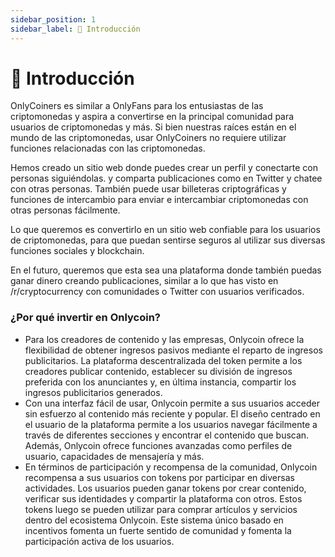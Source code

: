 ```yaml
---
sidebar_position: 1
sidebar_label: 📜 Introducción
---
```


# 📜 Introducción

OnlyCoiners es similar a OnlyFans para los entusiastas de las criptomonedas y aspira a convertirse en la principal comunidad para usuarios de criptomonedas y más. Si bien nuestras raíces están en el mundo de las criptomonedas, usar OnlyCoiners no requiere utilizar funciones relacionadas con las criptomonedas.

Hemos creado un sitio web donde puedes crear un perfil y conectarte con personas siguiéndolas. y comparta publicaciones como en Twitter y chatee con otras personas. También puede usar billeteras criptográficas y funciones de intercambio para enviar e intercambiar criptomonedas con otras personas fácilmente.

Lo que queremos es convertirlo en un sitio web confiable para los usuarios de criptomonedas, para que puedan sentirse seguros al utilizar sus diversas funciones sociales y blockchain.

En el futuro, queremos que esta sea una plataforma donde también puedas ganar dinero creando publicaciones, similar a lo que has visto en /r/cryptocurrency con comunidades o Twitter con usuarios verificados.

### ¿Por qué invertir en Onlycoin?

- Para los creadores de contenido y las empresas, Onlycoin ofrece la flexibilidad de obtener ingresos pasivos mediante el reparto de ingresos publicitarios. La plataforma descentralizada del token permite a los creadores publicar contenido, establecer su división de ingresos preferida con los anunciantes y, en última instancia, compartir los ingresos publicitarios generados.
- Con una interfaz fácil de usar, Onlycoin permite a sus usuarios acceder sin esfuerzo al contenido más reciente y popular. El diseño centrado en el usuario de la plataforma permite a los usuarios navegar fácilmente a través de diferentes secciones y encontrar el contenido que buscan. Además, Onlycoin ofrece funciones avanzadas como perfiles de usuario, capacidades de mensajería y más.
- En términos de participación y recompensa de la comunidad, Onlycoin recompensa a sus usuarios con tokens por participar en diversas actividades. Los usuarios pueden ganar tokens por crear contenido, verificar sus identidades y compartir la plataforma con otros. Estos tokens luego se pueden utilizar para comprar artículos y servicios dentro del ecosistema Onlycoin. Este sistema único basado en incentivos fomenta un fuerte sentido de comunidad y fomenta la participación activa de los usuarios.
